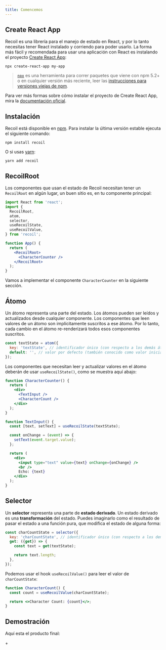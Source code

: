 ```yaml
---
title: Comencemos
---
```



## Create React App
Recoil es una librería para el manejo de estado en React, y por lo tanto necesitas tener React instalado y corriendo para poder usarlo. La forma más fácil y recomendada para usar una aplicación con React es instalando el proyecto [Create React App](https://github.com/facebook/create-react-app#creating-an-app):

```shell
npx create-react-app my-app
```

> [`npx`](https://medium.com/@maybekatz/introducing-npx-an-npm-package-runner-55f7d4bd282b) es una herramienta para correr paquetes que viene con npm 5.2+ o en cualquier versión más reciente, leer las [instrucciones para versiones viejas de npm](https://gist.github.com/gaearon/4064d3c23a77c74a3614c498a8bb1c5f).

Para ver más formas sobre cómo instalar el proyecto de Create React App, mira la [documentación oficial](https://github.com/facebook/create-react-app#creating-an-app).

## Instalación

Recoil está disponible en <a href="https://www.npmjs.com/get-npm" target="_blank">npm</a>. Para instalar la última versión estable ejecuta el siguiente comando:

```shell
npm install recoil
```

O si usas <a href="https://classic.yarnpkg.com/en/docs/install/" target="_blank">yarn</a>:

```shell
yarn add recoil
```

## RecoilRoot

Los componentes que usan el estado de Recoil necesitan tener un `RecoilRoot` en algún lugar, un buen sitio es, en tu componente principal:


```jsx
import React from 'react';
import {
  RecoilRoot,
  atom,
  selector,
  useRecoilState,
  useRecoilValue,
} from 'recoil';

function App() {
  return (
    <RecoilRoot>
      <CharacterCounter />
    </RecoilRoot>
  );
}
```

Vamos a implementar el componente `CharacterCounter` en la siguiente sección.

## Átomo

Un átomo representa una parte del estado. Los átomos pueden ser leídos y actualizados desde cualquier componente. Los componentes que leen valores de un átomo son implícitamente suscritos a ese átomo. Por lo tanto, cada cambio en el átomo re-renderizará todos esos componentes suscritos.

```javascript
const textState = atom({
  key: 'textState', // identificador único (con respecto a los demás átomos y selectores)
  default: '', // valor por defecto (también conocido como valor inicial)
});
```

Los componentes que necesitan leer y actualizar valores en el átomo deberán de usar `useRecoilState()`, como se muestra aquí abajo:

```jsx
function CharacterCounter() {
  return (
    <div>
      <TextInput />
      <CharacterCount />
    </div>
  );
}

function TextInput() {
  const [text, setText] = useRecoilState(textState);

  const onChange = (event) => {
    setText(event.target.value);
  };

  return (
    <div>
      <input type="text" value={text} onChange={onChange} />
      <br />
      Echo: {text}
    </div>
  );
}
```

## Selector

Un **selector** representa una parte de **estado derivado**. Un estado derivado es una **transformación** del estado. Puedes imaginarlo como el resultado de pasar el estado a una función pura, que modifica el estado de alguna forma:

```jsx
const charCountState = selector({
  key: 'charCountState', // identificador único (con respecto a los demás átomos y selectores)
  get: ({get}) => {
    const text = get(textState);

    return text.length;
  },
});
```

Podemos usar el hook `useRecoilValue()` para leer el valor de `charCountState`:

```jsx
function CharacterCount() {
  const count = useRecoilValue(charCountState);

  return <>Character Count: {count}</>;
}
```

## Demostración

Aquí esta el producto final:


<GettingStarted />+